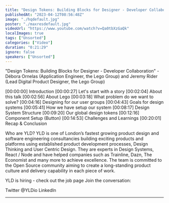 ```yaml
---
title: "Design Tokens: Building Blocks for Designer - Developer Collaboration - DSL #7 - March 2023"
publishedAt: "2023-04-12T08:56:48Z"
image: "./hqdefault.jpg"
poster: "./maxresdefault.jpg"
videoUrl: "https://www.youtube.com/watch?v=Qa0tbXzGaQk"
localImages: true
tags: ["Unsorted"]
categories: ["Video"]
duration: "0:21:29"
ignore: false
speakers: ["Unsorted"]
---
```


"Design Tokens: Building Blocks for Designer - Developer Collaboration" - Débora Ornelas (Application Engineer, the Lego Group) and Jeremy Rider (Lead Digital Product Designer, the Lego Group)

[00:00:00] Introduction
[00:00:27] Let's start with a story
[00:02:04] About this talk
[00:02:56] About Lego
[00:03:18] What problem do we want to solve?
[00:04:16] Designing for our user groups
[00:04:43] Goals for design systems
[00:05:41] How we have setup our system
[00:08:17] Design System Structure
[00:09:20] Our global design tokens
[00:12:16] Component Setup (Button)
[00:14:53] Challenges and Learnings
[00:20:01] Recap & Conclusion

Who are YLD?
YLD is one of London’s fastest growing product design and software engineering consultancies building exciting products and platforms using established product development processes, Design Thinking and User Centric Design. They are experts in Design Systems, React / Node and have helped companies such as Trainline, Dazn, The Economist and many more to achieve excellence.
The team is committed to the Open Source community aiming to create a long-standing product culture and delivery capability in each piece of work.

YLD is hiring - check out the job page
Join the conversation:

Twitter @YLDio
LinkedIn

---
